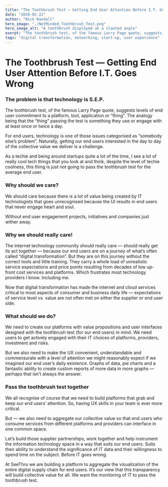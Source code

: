 ```yaml
---
title: "The Toothbrush Test — Getting End User Attention Before I.T. Goes Wrong"
date: "2020-01-22"
author: "Nick Randall"
hero_image: "./NetMinded_Toothbrush_Test.png"
hero_image_alt: "A toothbrush displayed at a slanted angle"
exerpt: "The toothbrush test, of the famous Larry Page quote, suggests levels of end user commitment to a platform, tool, application or “thing”. The analogy being that the “thing” passing the test is something they use or engage with at least once or twice a day."
tags: "digital transformation, networking, start-up, user experience"
---
```


# The Toothbrush Test — Getting End User Attention Before I.T. Goes Wrong


### The problem is that technology is S.E.P.
The toothbrush test, of the famous Larry Page quote, suggests levels of end user commitment to a platform, tool, application or “thing”. The analogy being that the “thing” passing the test is something they use or engage with at least once or twice a day.

For end users, technology is one of those issues categorised as “somebody else’s problem”. Naturally, getting our end users interested in the day to day of the collective value we deliver is a challenge.

As a techie and being around startups quite a lot of the time, I see a lot of really cool tech things that you look at and think, despite the level of techie coolness, this thing is just not going to pass the toothbrush test for the average end user.

### Why should we care?
We should care because there is a lot of value being created by IT technologists that goes unrecognised because the UI results in end users that never engage heart and soul.

Without end user engagement projects, initiatives and companies just wither away.

### Why we should really care!
The internet technology community should really care — should really get its act together — because our end users are on a journey of what’s often called “digital transformation”. But they are on this journey without the correct tools and little training. They carry a whole load of unrealistic service expectations and price points resulting from decades of low up-front cost services and platforms. Which frustrates most technology providers I know. Including me.

Now that digital transformation has made the internet and cloud services critical to most aspects of consumer and business daily life — expectations of service level vs. value are not often met on either the supplier or end user side.

### What should we do?
We need to create our platforms with value propositions and user interfaces designed with the toothbrush test (for our end users) in mind. We need users to get actively engaged with their IT choices of platforms, providers, investment and risks.

But we also need to make the UX convenient, understandable and commensurate with a level of attention we might reasonably expect if we imagined our end user’s daily existence. Graphs of data, pie charts and a fantastic ability to create custom reports of more data in more graphs — perhaps that isn’t always the answer.

### Pass the toothbrush test together
We all recognise of course that we need to build platforms that grab and keep our end users’ attention. So, having UX skills in your team is ever more critical.

But — we also need to aggregate our collective value so that end users who consume services from different platforms and providers can interface in one common space.

Let’s build those supplier partnerships, work together and help instrument the information technology space in a way that suits our end users. Suits their ability to understand the significance of IT data and their willingness to spend time on the subject. Before IT goes wrong.

At SeeThru we are building a platform to aggregate the visualization of the entire digital supply chain for end users. It’s our view that this transparency will build collective value for all. We want the monitoring of IT to pass the toothbrush test.